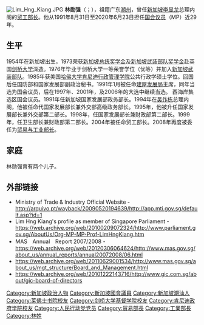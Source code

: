 {{expand|time=2015-09-13T03:54:59+00:00}}
{{unreferenced|time=2015-09-13T03:54:59+00:00}}
{{Infobox officeholder
|honorific-prefix = [[The_Honourable|尊敬的部长]]
| name = 林勋强
| native_name = {{nobold|{{lang|en|Lim Hng Kiang}}}}
| image = Minister Lim Hng Kiang.jpg
| order        = [[新加坡贸易与工业部|贸易与工业部长]] 
| term_start   = 2004年8月12日
| term_end     = 2018年4月30日<br>{{small|贸易：2015年10月1日 – 2018年4月30日}}
| alongside    = [[易华仁|易华仁]] <br /> {{small|(工业)}} <br /> {{small|(2015–2018)}} 
| predecessor  = [[杨荣文|杨荣文]] 
| successor    = [[陈振声|陈振声]] 
| order2       = [[新加坡总理公署|总理公署部长]]
| term_start2  = 2003年8月1日
| term_end2    = 2004年8月12日
| predecessor2 = 
| successor2   = [[林瑞生|林瑞生]]
| order3       = [[新加坡卫生部|卫生部长]]
| term_start3  = 1999年6月3日
| term_end3    = 2003年8月1日
| predecessor3 = 姚照东
| successor3   = [[许文远|许文远]]
| order4       = [[新加坡国家发展部|国家发展部长]]
| term_start4  = 1995年4月17日
| term_end4    = 1999年6月3日
<small> <br / > 代理：1994年1月2日 - 1995年4月16日
| predecessor4 = [[胡赐道|胡赐道]]
| successor4   = [[马宝山|马宝山]]
| birth_date ={{birth date and age|df=yes|1954|04|09}} 
| birth_place ={{SIN}}
| death_date =
| death_place =
| spouse = Lee Ai Boon (已逝)
| party ={{PTR}} (1991 - )
| alma_mater = [[剑桥大学基督学院|剑桥大学基督学院]]<br>[[哈佛大学|哈佛大学]]
| signature =
}}
[[File:Lim_Hng_Kiang.JPG|thumb]]
'''林勋强'''（{{lang|en|Lim Hng Kiang}}；{{bd|1954年|4月9日||}}），祖籍广东[[潮州|潮州]]，曾任[[新加坡|新加坡]][[李显龙|李显龙]]总理内阁的[[新加坡贸易与工业部|贸工部长]]。他从1991年8月31日至2020年6月23日担任[[国会议员|国会议员]]（MP）近29年。

==生平==
1954年在新加坡出生，1973荣获[[新加坡总统奖学金|新加坡总统奖学金]]及[[新加坡武装部队奖学金|新加坡武装部队奖学金]]赴英国[[剑桥大学|剑桥大学]]深造。1976年毕业于剑桥大学一等荣誉学位（优等）并加入[[新加坡武装部队|新加坡武装部队]]。1985年获美国[[哈佛大学|哈佛大学]][[肯尼迪行政管理学院|肯尼迪行政管理学院]]公共行政学硕士学位。回国后任国防部和国家发展部副政治秘书。1991年1月被任命[[建屋发展局|建屋发展局]]主席，同年当选为国会议员，后在1997年、2001年，及2006年的大选中继续当选。 西海岸集选区国会议员。1991年任新加坡国家发展部政务部长。1994年在[[吴作栋|吴作栋]]总理内阁，他被任命代国家发展部长兼外交部高级政务部长。1995年，他被升任国家发展部长兼外交部第二部长。1998年，任国家发展部长兼财政部第二部长。1999年，任卫生部长兼财政部第二部长。2004年被任命贸工部长。2008年再度被委任为[[新加坡贸易与工业部|贸易与工业部长]]。

==家庭==
林勋强育有两个儿子。

==外部链接 ==
*Ministry of Trade & Industry Official Website - http://arquivo.pt/wayback/20090520194639/http://app.mti.gov.sg/default.asp?id=1
*Lim Hng Kiang's profile as member of Singapore Parliament - https://web.archive.org/web/20100209072324/http://www.parliament.gov.sg/AboutUs/Org-MP-MP-Prof-LimHngKiang.htm
*MAS　Annual　Report 2007/2008 - https://web.archive.org/web/20120306064624/http://www.mas.gov.sg/about_us/annual_reports/annual20072008/06.html
*https://web.archive.org/web/20110629001534/http://www.mas.gov.sg/about_us/mgt_structure/Board_and_Management.html
*https://web.archive.org/web/20101222143716/http://www.gic.com.sg/about/gic-board-of-directors

{{Singapore Parliament 2016}}
{{Singapore Parliament 2011}}
{{Singapore Parliament 2006}}

{{DEFAULTSORT:Lim, Hng Kiang}}
[[Category:新加坡政治人物|Category:新加坡政治人物]]
[[Category:新加坡國會議員|Category:新加坡國會議員]]
[[Category:新加坡潮汕人|Category:新加坡潮汕人]]
[[Category:莱佛士书院校友|Category:莱佛士书院校友]]
[[Category:剑桥大学基督学院校友|Category:剑桥大学基督学院校友]]
[[Category:肯尼迪政府学院校友|Category:肯尼迪政府学院校友]]
[[Category:人民行动党党员|Category:人民行动党党员]]
[[Category:貿易部長|Category:貿易部長]]
[[Category:工業部長|Category:工業部長]]
[[Category:林姓|Category:林姓]]